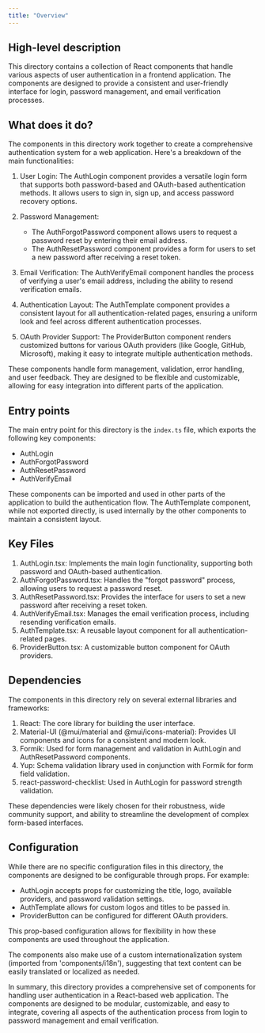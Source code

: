 ```yaml
---
title: "Overview"
---
```


## High-level description
This directory contains a collection of React components that handle various aspects of user authentication in a frontend application. The components are designed to provide a consistent and user-friendly interface for login, password management, and email verification processes.

## What does it do?
The components in this directory work together to create a comprehensive authentication system for a web application. Here's a breakdown of the main functionalities:

1. User Login: The AuthLogin component provides a versatile login form that supports both password-based and OAuth-based authentication methods. It allows users to sign in, sign up, and access password recovery options.

2. Password Management: 
   - The AuthForgotPassword component allows users to request a password reset by entering their email address.
   - The AuthResetPassword component provides a form for users to set a new password after receiving a reset token.

3. Email Verification: The AuthVerifyEmail component handles the process of verifying a user's email address, including the ability to resend verification emails.

4. Authentication Layout: The AuthTemplate component provides a consistent layout for all authentication-related pages, ensuring a uniform look and feel across different authentication processes.

5. OAuth Provider Support: The ProviderButton component renders customized buttons for various OAuth providers (like Google, GitHub, Microsoft), making it easy to integrate multiple authentication methods.

These components handle form management, validation, error handling, and user feedback. They are designed to be flexible and customizable, allowing for easy integration into different parts of the application.

## Entry points
The main entry point for this directory is the `index.ts` file, which exports the following key components:

- AuthLogin
- AuthForgotPassword
- AuthResetPassword
- AuthVerifyEmail

These components can be imported and used in other parts of the application to build the authentication flow. The AuthTemplate component, while not exported directly, is used internally by the other components to maintain a consistent layout.

## Key Files
1. AuthLogin.tsx: Implements the main login functionality, supporting both password and OAuth-based authentication.
2. AuthForgotPassword.tsx: Handles the "forgot password" process, allowing users to request a password reset.
3. AuthResetPassword.tsx: Provides the interface for users to set a new password after receiving a reset token.
4. AuthVerifyEmail.tsx: Manages the email verification process, including resending verification emails.
5. AuthTemplate.tsx: A reusable layout component for all authentication-related pages.
6. ProviderButton.tsx: A customizable button component for OAuth providers.

## Dependencies
The components in this directory rely on several external libraries and frameworks:

1. React: The core library for building the user interface.
2. Material-UI (@mui/material and @mui/icons-material): Provides UI components and icons for a consistent and modern look.
3. Formik: Used for form management and validation in AuthLogin and AuthResetPassword components.
4. Yup: Schema validation library used in conjunction with Formik for form field validation.
5. react-password-checklist: Used in AuthLogin for password strength validation.

These dependencies were likely chosen for their robustness, wide community support, and ability to streamline the development of complex form-based interfaces.

## Configuration
While there are no specific configuration files in this directory, the components are designed to be configurable through props. For example:

- AuthLogin accepts props for customizing the title, logo, available providers, and password validation settings.
- AuthTemplate allows for custom logos and titles to be passed in.
- ProviderButton can be configured for different OAuth providers.

This prop-based configuration allows for flexibility in how these components are used throughout the application.

The components also make use of a custom internationalization system (imported from 'components/i18n'), suggesting that text content can be easily translated or localized as needed.

In summary, this directory provides a comprehensive set of components for handling user authentication in a React-based web application. The components are designed to be modular, customizable, and easy to integrate, covering all aspects of the authentication process from login to password management and email verification.